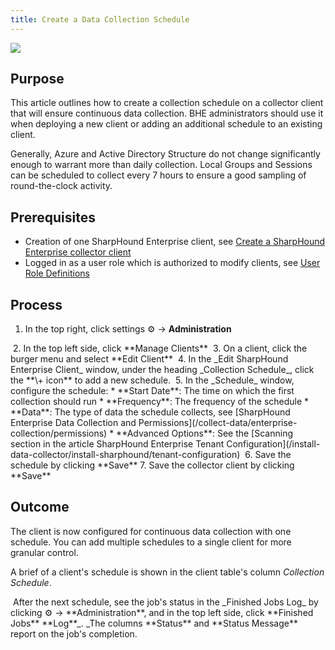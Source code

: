 ```yaml
---
title: Create a Data Collection Schedule
---
```


<img noZoom src="/assets/enterprise-edition-pill-tag.svg"/> 

## Purpose

This article outlines how to create a collection schedule on a collector client that will ensure continuous data collection. BHE administrators should use it when deploying a new client or adding an additional schedule to an existing client.

Generally, Azure and Active Directory Structure do not change significantly enough to warrant more than daily collection.  Local Groups and Sessions can be scheduled to collect every 7 hours to ensure a good sampling of round-the-clock activity.

## Prerequisites

* Creation of one SharpHound Enterprise client, see [Create a SharpHound Enterprise collector client](/collect-data/enterprise-collection/create-collector)
* Logged in as a user role which is authorized to modify clients, see [User Role Definitions](/manage-bloodhound/auth/users-and-roles)

## Process

1.  In the top right, click settings ⚙️ → **Administration**
<Frame>
  <img src="/assets/image-75.png" alt=""/>
</Frame>
2.  In the top left side, click **Manage Clients**
<Frame>
  <img src="/assets/image-76.png" alt=""/>
</Frame>
3.  On a client, click the burger menu and select **Edit Client**
<Frame>
  <img src="/assets/image-77.png" alt=""/>
</Frame>
4.  In the _Edit SharpHound Enterprise Client_ window, under the heading _Collection Schedule_, click the **\+ icon** to add a new schedule.
<Frame>
  <img src="/assets/image-78.png" alt=""/>
</Frame>
5.  In the _Schedule_ window, configure the schedule:
    * **Start Date**: The time on which the first collection should run
    * **Frequency**: The frequency of the schedule
    * **Data**: The type of data the schedule collects, see [SharpHound Enterprise Data Collection and Permissions](/collect-data/enterprise-collection/permissions)
    * **Advanced Options**: See the [Scanning section in the article SharpHound Enterprise Tenant Configuration](/install-data-collector/install-sharphound/tenant-configuration)
<Frame>
  <img src="/assets/image-79.png" alt=""/>
</Frame>
6.  Save the schedule by clicking **Save**
7.  Save the collector client by clicking **Save**

## Outcome

The client is now configured for continuous data collection with one schedule. You can add multiple schedules to a single client for more granular control.

A brief of a client's schedule is shown in the client table's column _Collection Schedule_.

<Frame>
  <img src="/assets/image-80.png" alt=""/>
</Frame>
After the next schedule, see the job's status in the _Finished Jobs Log_ by clicking ⚙️ → **Administration**, and in the top left side, click **Finished Jobs** **Log**_. _The columns **Status** and **Status Message** report on the job's completion.

<Frame>
  <img src="/assets/image-81.png" alt=""/>
</Frame>

